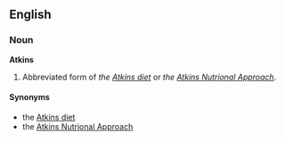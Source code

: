 ==English==

===Noun===
'''Atkins'''
#Abbreviated form of ''the [[Atkins diet]]'' or ''the [[Atkins Nutrional Approach]]''.

====Synonyms====
*the [[Atkins diet]]
*the [[Atkins Nutrional Approach]]